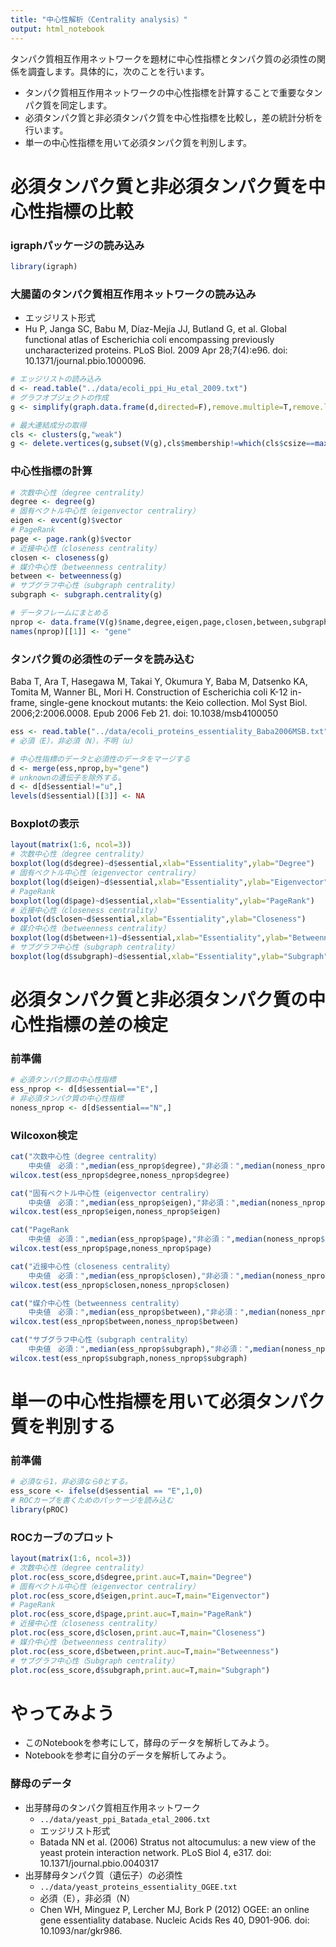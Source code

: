 ```yaml
---
title: "中心性解析（Centrality analysis）"
output: html_notebook
---
```


タンパク質相互作用ネットワークを題材に中心性指標とタンパク質の必須性の関係を調査します。具体的に，次のことを行います。

  + タンパク質相互作用ネットワークの中心性指標を計算することで重要なタンパク質を同定します。
  + 必須タンパク質と非必須タンパク質を中心性指標を比較し，差の統計分析を行います。
  + 単一の中心性指標を用いて必須タンパク質を判別します。

# 必須タンパク質と非必須タンパク質を中心性指標の比較
### igraphパッケージの読み込み
```r
library(igraph)
```

### 大腸菌のタンパク質相互作用ネットワークの読み込み
  + エッジリスト形式
  + Hu P, Janga SC, Babu M, Díaz-Mejía JJ, Butland G, et al. Global functional atlas of Escherichia coli encompassing previously uncharacterized proteins. PLoS Biol. 2009 Apr 28;7(4):e96. doi: 10.1371/journal.pbio.1000096.
```r
# エッジリストの読み込み
d <- read.table("../data/ecoli_ppi_Hu_etal_2009.txt")
# グラフオブジェクトの作成
g <- simplify(graph.data.frame(d,directed=F),remove.multiple=T,remove.loops=T)

# 最大連結成分の取得
cls <- clusters(g,"weak")
g <- delete.vertices(g,subset(V(g),cls$membership!=which(cls$csize==max(cls$csize))[[1]]))
```

### 中心性指標の計算
```r
# 次数中心性（degree centrality）
degree <- degree(g)
# 固有ベクトル中心性（eigenvector centraliry）
eigen <- evcent(g)$vector
# PageRank
page <- page.rank(g)$vector
# 近接中心性（closeness centrality）
closen <- closeness(g)
# 媒介中心性（betweenness centrality）
between <- betweenness(g)
# サブグラフ中心性（subgraph centrality）
subgraph <- subgraph.centrality(g)
```

```r
# データフレームにまとめる
nprop <- data.frame(V(g)$name,degree,eigen,page,closen,between,subgraph)
names(nprop)[[1]] <- "gene"
```

### タンパク質の必須性のデータを読み込む
Baba T, Ara T, Hasegawa M, Takai Y, Okumura Y, Baba M, Datsenko KA, Tomita M, Wanner BL, Mori H. Construction of Escherichia coli K-12 in-frame, single-gene knockout mutants: the Keio collection. Mol Syst Biol. 2006;2:2006.0008. Epub 2006 Feb 21. doi: 10.1038/msb4100050
```r
ess <- read.table("../data/ecoli_proteins_essentiality_Baba2006MSB.txt",header=T)
# 必須（E），非必須（N），不明（u）
```

```r
# 中心性指標のデータと必須性のデータをマージする
d <- merge(ess,nprop,by="gene")
# unknownの遺伝子を除外する。
d <- d[d$essential!="u",]
levels(d$essential)[[3]] <- NA
```

### Boxplotの表示
```r
layout(matrix(1:6, ncol=3))
# 次数中心性（degree centrality）
boxplot(log(d$degree)~d$essential,xlab="Essentiality",ylab="Degree")
# 固有ベクトル中心性（eigenvector centraliry）
boxplot(log(d$eigen)~d$essential,xlab="Essentiality",ylab="Eigenvector")
# PageRank
boxplot(log(d$page)~d$essential,xlab="Essentiality",ylab="PageRank")
# 近接中心性（closeness centrality）
boxplot(d$closen~d$essential,xlab="Essentiality",ylab="Closeness")
# 媒介中心性（betweenness centrality）
boxplot(log(d$between+1)~d$essential,xlab="Essentiality",ylab="Betweenness")
# サブグラフ中心性（subgraph centrality）
boxplot(log(d$subgraph)~d$essential,xlab="Essentiality",ylab="Subgraph")
```

# 必須タンパク質と非必須タンパク質の中心性指標の差の検定
### 前準備
```r
# 必須タンパク質の中心性指標
ess_nprop <- d[d$essential=="E",]
# 非必須タンパク質の中心性指標
noness_nprop <- d[d$essential=="N",]
```

### Wilcoxon検定
```r
cat("次数中心性（degree centrality）
    中央値　必須：",median(ess_nprop$degree),"非必須：",median(noness_nprop$degree),"\n")
wilcox.test(ess_nprop$degree,noness_nprop$degree)
```
```r
cat("固有ベクトル中心性（eigenvector centraliry）
    中央値　必須：",median(ess_nprop$eigen),"非必須：",median(noness_nprop$eigen),"\n")
wilcox.test(ess_nprop$eigen,noness_nprop$eigen)

cat("PageRank
    中央値　必須：",median(ess_nprop$page),"非必須：",median(noness_nprop$page),"\n")
wilcox.test(ess_nprop$page,noness_nprop$page)

cat("近接中心性（closeness centrality）
    中央値　必須：",median(ess_nprop$closen),"非必須：",median(noness_nprop$closen),"\n")
wilcox.test(ess_nprop$closen,noness_nprop$closen)

cat("媒介中心性（betweenness centrality）
    中央値　必須：",median(ess_nprop$between),"非必須：",median(noness_nprop$between),"\n")
wilcox.test(ess_nprop$between,noness_nprop$between)

cat("サブグラフ中心性（subgraph centrality）
    中央値　必須：",median(ess_nprop$subgraph),"非必須：",median(noness_nprop$subgraph),"\n")
wilcox.test(ess_nprop$subgraph,noness_nprop$subgraph)
```

# 単一の中心性指標を用いて必須タンパク質を判別する

### 前準備
```r
# 必須なら1，非必須なら0とする。
ess_score <- ifelse(d$essential == "E",1,0)
# ROCカーブを書くためのパッケージを読み込む
library(pROC)
```

### ROCカーブのプロット
```r
layout(matrix(1:6, ncol=3))
# 次数中心性（degree centrality）
plot.roc(ess_score,d$degree,print.auc=T,main="Degree")
# 固有ベクトル中心性（eigenvector centraliry）
plot.roc(ess_score,d$eigen,print.auc=T,main="Eigenvector")
# PageRank
plot.roc(ess_score,d$page,print.auc=T,main="PageRank")
# 近接中心性（closeness centrality）
plot.roc(ess_score,d$closen,print.auc=T,main="Closeness")
# 媒介中心性（betweenness centrality）
plot.roc(ess_score,d$between,print.auc=T,main="Betweenness")
# サブグラフ中心性（Subgraph centrality）
plot.roc(ess_score,d$subgraph,print.auc=T,main="Subgraph")
```

# やってみよう
  + このNotebookを参考にして，酵母のデータを解析してみよう。
  + Notebookを参考に自分のデータを解析してみよう。

### 酵母のデータ
  + 出芽酵母のタンパク質相互作用ネットワーク
     + ``../data/yeast_ppi_Batada_etal_2006.txt``
     + エッジリスト形式
     + Batada NN et al. (2006) Stratus not altocumulus: a new view of the yeast protein interaction network. PLoS Biol 4, e317. doi: 10.1371/journal.pbio.0040317
  + 出芽酵母タンパク質（遺伝子）の必須性
     + ``../data/yeast_proteins_essentiality_OGEE.txt``
     + 必須（E），非必須（N）
     + Chen WH, Minguez P, Lercher MJ, Bork P (2012) OGEE: an online gene essentiality database. Nucleic Acids Res 40, D901-906. doi: 10.1093/nar/gkr986.